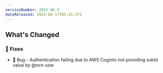 ```yaml
---
versionNumber: 2025.06.5
dateReleased: 2025-06-17T05:41:27Z
---
```


## What's Changed
### 🔧 Fixes
* 🐛 Bug - Authentication failing due to AWS Cognito not providing subId value by @ncn-ssw

